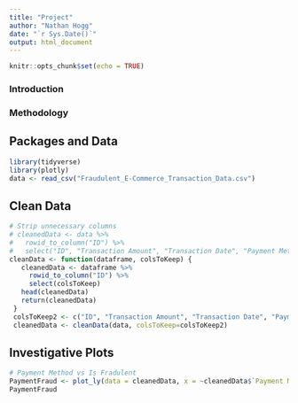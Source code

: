 ```yaml
---
title: "Project"
author: "Nathan Hogg"
date: "`r Sys.Date()`"
output: html_document
---
```


```r
knitr::opts_chunk$set(echo = TRUE)
```

### Introduction



### Methodology


## Packages and Data
```r
library(tidyverse)
library(plotly)
data <- read_csv("Fraudulent_E-Commerce_Transaction_Data.csv")

```

## Clean Data
``` r
# Strip unnecessary columns
# cleanedData <- data %>%
#   rowid_to_column("ID") %>%
#   select("ID", "Transaction Amount", "Transaction Date", "Payment Method", "Product Category", "Quantity", "Customer Location", "Customer Age", "Device Used", "Is Fraudulent", "Account Age Days", "Transaction Hour")
cleanData <- function(dataframe, colsToKeep) {
   cleanedData <- dataframe %>%
     rowid_to_column("ID") %>%
     select(colsToKeep)
   head(cleanedData)
   return(cleanedData)
 }
 colsToKeep2 <- c("ID", "Transaction Amount", "Transaction Date", "Payment Method", "Product Category", "Quantity", "Customer Location", "Customer Age", "Device Used", "Is Fraudulent", "Account Age Days", "Transaction Hour")
 cleanedData <- cleanData(data, colsToKeep=colsToKeep2)
```


## Investigative Plots

``` r
# Payment Method vs Is Fradulent
PaymentFraud <- plot_ly(data = cleanedData, x = ~cleanedData$`Payment Method`, y = ~cleanedData$`Is Fraudulent`, type = "bar")
PaymentFraud


```